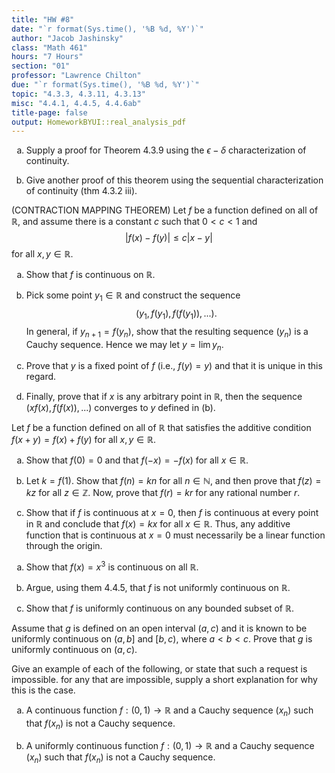 ```yaml
---
title: "HW #8"
date: "`r format(Sys.time(), '%B %d, %Y')`"
author: "Jacob Jashinsky"
class: "Math 461"
hours: "7 Hours"
section: "01"
professor: "Lawrence Chilton"
due: "`r format(Sys.time(), '%B %d, %Y')`"
topic: "4.3.3, 4.3.11, 4.3.13"
misc: "4.4.1, 4.4.5, 4.4.6ab"
title-page: false
output: HomeworkBYUI::real_analysis_pdf
---
```

<!------------------------------------------------------------------------------>
<!------------------------------- Question 01 ---------------------------------->
<!------------------------------------------------------------------------------>
\exercise{4.3.3}

a) Supply a proof for Theorem 4.3.9 using the $\epsilon-\delta$ characterization of continuity. 

\begin{solution}
The theorem states: If $f$ is continuous at $c \in A$, and if $g$ is continuous at $f(c) \in B$, then $g(f(c))$ is continuous at $c$. \\

Since $g$ is continuous at $f(c)$ it can be said that whenever $|f(x) - f(c) < \delta$ it follows that $|g(f(x)) - g(f(c))| < \epsilon$. This means that $g(f(x))$ is continuous at $c$ whenever $|x-c| \delta$.   
\end{solution}


b) Give another proof of this theorem using the sequential characterization of continuity (thm 4.3.2 iii).

\begin{solution}
thm 4.3.2 iii) states: For all $(x_n) \to c$ (with $x_n \in A$), it follows that $f(x_n) \to f(c)$. 

Since $g$ is continuous at $f(c)$ it can be said that, for all $(f(x_n)) \to f(c)$ (with $f(x_n) \in B$), it follows that $g(f(x_n)) \to g(f(c))$. This means that $g(f(x))$ is continuous at $c$.
\end{solution}

\newpage
<!------------------------------------------------------------------------------>
<!------------------------------- Question 02 ---------------------------------->
<!------------------------------------------------------------------------------>
\exercise{4.3.11} 

(CONTRACTION MAPPING THEOREM) Let $f$ be a function defined on all of $\mathbb{R}$, and assume there is a constant $c$ such that $0 < c < 1$ and 
$$
|f(x) - f(y)| \le c|x-y|
$$
for all $x,y \in \mathbb{R}$.

a) Show that $f$ is continuous on $\mathbb{R}$.

\begin{solution}
Let $\delta = \epsilon/c$, where $epsilon > 0$. \\

Whenever $|x-y| < \delta$ it follows that

$$
\begin{aligned}
|x-y| &< \epsilon/c  \\
c|x-y| &< \epsilon  \\
|f(x) - f(y)| \le c|x-y| &< \epsilon \\
|f(x) - f(y)| &< \epsilon
\end{aligned}
$$
Thus $f$ is continuous by definition of continuity.  
\end{solution}

b) Pick some point $y_1 \in \mathbb{R}$ and construct the sequence
$$
(y_1, f(y_1), f(f(y_1)),...).
$$
In general, if $y_{n+1} = f(y_n)$, show that the resulting sequence $(y_n)$ is a Cauchy sequence. Hence we may let $y=\lim y_n$.

\begin{solution}
To show that the sequence is Cauchy, I must show that there exist an $N$ such that whenever $m,n \ge N$ it follows that $|a_n - a_m| < \epsilon$.

Let $y_{n+1} = f(y_n)$ and pick some arbitrary $y_1$ within $\mathbb{R}$. Given $|f(x) - f(y)| \le c|x-y|$, it follows that

$$
\begin{aligned}
|f(y_1) - f(y_2)| &\le c|y_1 - y_2| \\
|y_2 - y_3| &\le c|y_1 - y_2|
\end{aligned}
$$
It is also true that  

$$
|y_3 - y_4| \le c|y_2 - y_3|
$$

Then since $0 < c < 1$

$$
|y_3 - y_4| < c|y_2 - y_3| \le c^2|y_1 - y_2|
$$
Staying with the same pattern it can be said that 

$$
|y_n - y_{n+1}| < c^{n-1}|y_1 - y_2| \ \ \  \  \ \ \ \ \ \ \ \ \ \ \ \ \ \ \ \ \ \ \ \ \ \ \ \  \  (1)
$$
The right side will get closer to 0. 
\end{solution}

\begin{solution}
This is not enough to prove that the sequence is Cauchy because I need to show that I can choose any $n,m > N$.\\

Let $n,m > N$. Consider the following,

$$
|y_N - y_m| = |y_N - y_{N+1} + y_{N+1} - ... - y_{m-1} + y_{m-1}- y_m|
$$
Then using the inequality above (1), 

$$
|y_N - y_{N+1} + y_{N+1} - ... - y_{m-1} + y_{m-1}- y_m| \le ||y_N - y_{N+1}| + c|y_N - y_{N+1}| +...+ c^{m-2}|y_N- y_{N+1}|| 
$$
After using the triangle inequality theorem,

$$
\begin{aligned}
|y_N - y_m| &< (|y_N - y_{N+1}| + c|y_N - y_{N+1}| +...+ c^{m-2}|y_N - y_{N+1}|) \\
|y_N - y_m| &< (1 + c + c^2 + ... + c^{m-2})|y_N - y_{N+1}|
\end{aligned}
$$
Every $c$ can be summed using a geometric formula. But the finite sum will be less than the infinite sum so I write the above inequality as the following,

$$
|y_N - y_m| < \frac{|y_N - y_{N+1}|}{1-c}
$$
It can also be said that 

$$
|y_N - y_n| < \frac{|y_N - y_{N+1}|}{1-c}
$$

Consider

$$
\begin{aligned}
|y_n - y_m| &= |y_n - y_N + y_N - y_m| \le |y_N - y_n| + |y_N - y_m| \\
|y_n - y_m| &< \frac{|y_N - y_{N+1}|}{1-c} + \frac{|y_N - y_{N+1}|}{1-c} \\
|y_n - y_m| &< \frac{2c^{N-1}|y_1 - y_2|}{1-c}
\end{aligned}
$$

$$
\begin{aligned}
\frac{2c^{N-1}|y_1 - y_2|}{1-c} &= \epsilon \\
c^{N-1} &= \frac{\epsilon(1-c)}{2|y_1-y_2|} 
\end{aligned}
$$
Thus,
$$
N = \lfloor \frac{\ln \left( \frac{\epsilon(1-c)}{2|y_1-y_2|} \right)}{\ln(c)} \rfloor + 1
$$
Let $\epsilon > 0$. Thus choose an $N$ such that $m,n > N$ it follows that 

$$
|y_n - y_m| < \frac{2|y_N - y_{N+1}|}{1-c} < \frac{2c^{N-1}|y_1 - y_2|}{1-c} = \epsilon \\
$$
\end{solution}

\newpage

c) Prove that $y$ is a fixed point of $f$ (i.e., $f(y) = y$) and that it is unique in this regard.

\begin{solution}
Because the sequence is Cauchy we know that it converges to $y$. Also note that the function is continuous on its domain and is a recursive dynamical sequence. So the sequence $(y_1, f(y_1), f(f(y_1)),...) = (y, f(y), f(f(y),...) = (y,y,f(y),...) = (y,y,y,...)$ is obviosuly covnerging to $y$.   
\end{solution}

d) Finally, prove that if $x$ is any arbitrary point in $\mathbb{R}$, then the sequence $(x f(x), f(f(x)),...)$ converges to $y$ defined in (b). 

\begin{solution}
Since the function is continuous on all of $\mathbb{R}$ and converges to a point, $y$, then it must be true that any starting point on the real number line will lead the sequence to converge to $y$.
\end{solution}


\newpage
<!------------------------------------------------------------------------------>
<!------------------------------- Question 03 ---------------------------------->
<!------------------------------------------------------------------------------>
\exercise{4.3.13}

Let $f$ be a function defined on all of $\mathbb{R}$ that satisfies the additive condition $f(x+y) = f(x) + f(y)$ for all $x,y \in \mathbb{R}$.

a) Show that $f(0) = 0$ and that $f(-x) = -f(x)$ for all $x \in \mathbb{R}$.


\begin{solution}
Let $f(a) = c$ \\

Because $f(x+y) = f(x) + f(y)$, the only way for a sum of two functions to be zero is if $c$ is already zero, or if $c$ was added with its inverse, $-c$. \\

Thus if $f(a) = c$ then it must be true that $f(-a) = -c$ because $f(a - a) = c + (-c) = 0 = f(0)$. 
\end{solution}

b) Let $k = f(1)$. Show that $f(n) = kn$ for all $n \in \mathbb{N}$, and then prove that $f(z) = kz$ for all $z \in \mathbb{Z}$. Now, prove that $f(r) = kr$ for any rational number $r$. 

\begin{solution}
I know that $f(1) = k$ and its also true that $f(1) + f(1) = k + k = 2k$. \\

If $f(n) = nk$ then it follows that 
$$
f(n) + f(1) = nk + k
$$

Then using the function's additive property,

$$
f(n+1) = (n+1)k
$$
Thus through induction, $f(n) = nk$ will be true for all $n \in \mathbb{N}$. \\

The exact same logic works for $f(z) = kz$. The only thing left to prove is that this works for the negative integers. \\

However, we know that $f(-n) = -nk$, thus $f$ can map to $\mathbb{Z}$.\\

To prove that $f(r) = kr$ consider the following,
$$
\begin{aligned}
f(1) = f(\sum^n(1/n)) &= k\\
\sum^n f(1/n) &= k \\
nf(1/n) &= k \\
f(1/n) &= k/n \\
f(m/n) &= \frac{mk}{n} \\
f(r) = rk
\end{aligned}
$$
\end{solution}

c) Show that if $f$ is continuous at $x=0$, then $f$ is continuous at every point in $\mathbb{R}$ and conclude that $f(x) = kx$ for all $x \in \mathbb{R}$. Thus, any additive function that is continuous at $x = 0$ must necessarily be a linear function through the origin.

\begin{solution}
Let $f(x) = kx$ and $\delta = \epsilon/k > 0$. We already know that When ever $|x - c| < \delta$ it follows that 

$$
\begin{aligned}
|x - c| < \epsilon / k \\
|kx - kc| < \epsilon \\
|f(x) - f(c)| < \epsilon
\end{aligned}
$$


\end{solution}

\newpage
<!------------------------------------------------------------------------------>
<!------------------------------- Question 04 ---------------------------------->
<!------------------------------------------------------------------------------>
\exercise{4.4.1}

a) Show that $f(x) = x^3$ is continuous on all $\mathbb{R}$.

\begin{solution}
I know that $x$ is continuous on all $\mathbb{R}$. I can use the algebraic continuity theorem (iii) to show that $x \cdot x \cdot x = x^3$ is also continuous.  
\end{solution}

b) Argue, using them 4.4.5, that $f$ is not uniformly continuous on $\mathbb{R}$.

\begin{solution}

\end{solution}

c) Show that $f$ is uniformly continuous on any bounded subset of $\mathbb{R}$.

\begin{solution}
x<1
\end{solution}

\newpage
<!------------------------------------------------------------------------------>
<!------------------------------- Question 05 ---------------------------------->
<!------------------------------------------------------------------------------>
\exercise{4.4.5}

Assume that $g$ is defined on an open interval $(a,c)$ and it is known to be uniformly continuous on $(a,b]$ and $[b,c)$, where $a<b<c$. Prove that $g$ is uniformly continuous on $(a,c)$.

\begin{solution}
$g$ is uniformly continuous given that $x,y \in (a,b]$. $g$ is also uniformly continuous given that $x,y \in [b,c)$. But we don't know that $g$ is uniformly continuous that when $x \in (a,b]$ and $y \in [b,c)$. \\

Let $\epsilon /2 > 0$. Let $|g(x) - g(b)| < \epsilon/2$, given that $x \in (a,b]$. Further, let $|g(y) - g(b)| < \epsilon/2$, given that $y \in [b,c)$. \\

$$
\begin{aligned}
|g(x) - g(b)| + |g(y) - g(b)| &< \epsilon/2 + \epsilon/2 \\
|g(x) - g(y)| \le |g(x) - g(b)| + |g(y) - g(b)| &< \epsilon \\
|g(x) - g(y)| &< \epsilon
\end{aligned}
$$
\end{solution}

\newpage
<!------------------------------------------------------------------------------>
<!------------------------------- Question 06 ---------------------------------->
<!------------------------------------------------------------------------------>
\exercise{4.4.6ab}

Give an example of each of the following, or state that such a request is impossible. for any that are impossible, supply a short explanation for why this is the case. 

a) A continuous function $f : (0,1) \to \mathbb{R}$ and a Cauchy sequence $(x_n)$ such that $f(x_n)$ is not a Cauchy sequence. 

\begin{solution}
True. Consider $y = \cot(\pi x)$ will map $(0,1) \to \mathbb{R}$, and if $x_n = \frac{1}{2n}$. \\

Here we see that $x_n$ is Cauchy, however, as the sequence gets closer to zero then $f(x_n)$ will get infinitely large, meaning it diverges. 
\end{solution}

b) A uniformly continuous function $f : (0,1) \to \mathbb{R}$ and a Cauchy sequence $(x_n)$ such that $f(x_n)$ is not a Cauchy sequence. 

\begin{solution}
This is false. No continuous function that maps $(0,1) \to \mathbb{R}$ is uniformaly continuous. 
\end{solution}

